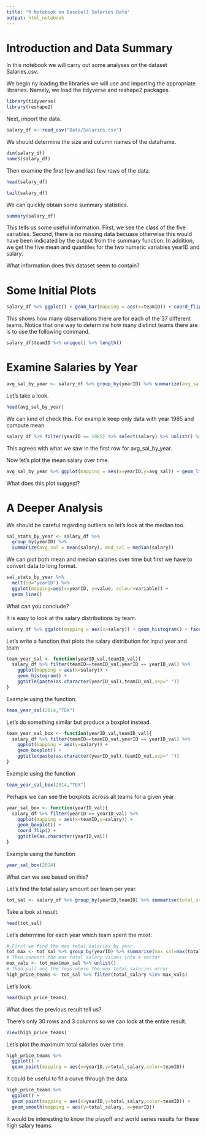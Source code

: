 ```yaml
---
title: "R Notebook on Baseball Salaries Data"
output: html_notebook
---
```




# Introduction and Data Summary 

In this notebook we will carry out some analyses on the dataset Salaries.csv. 

We begin ny loading the libraries we will use and importing the appropriate libraries. Namely, we load the tidyverse and reshape2 packages. 
```r
library(tidyverse)
library(reshape2)
```
Next, import the data.
```r
salary_df <- read_csv("Data/Salaries.csv")
```
We should determine the size and column names of the dataframe. 
```r
dim(salary_df)
names(salary_df)
```

Then examine the first few and last few rows of the data.

```r
head(salary_df)
```
```r
tail(salary_df)
```

We can quickly obtain some summary statistics.
```r
summary(salary_df)
```
This tells us some useful information. First, we see the class of the five variables. Second, there is no missing data becuase otherwise this would have been indicated by the output from the summary function. In addition, we get the five mean and quantiles for the two numeric variables yearID and salary. 

What information does this dataset seem to contain? 

# Some Initial Plots

```r
salary_df %>% ggplot() + geom_bar(mapping = aes(x=teamID)) + coord_flip()
```

This shows how many observations there are for each of the 37 different teams. Notice that one way to determine how many distinct teams there are is to use the following command.
```r
salary_df$teamID %>% unique() %>% length()
```

# Examine Salaries by Year

```r
avg_sal_by_year <- salary_df %>% group_by(yearID) %>% summarize(avg_sal = mean(salary))
```
Let's take a look.
```r
head(avg_sal_by_year)
```


We can kind of check this. For example keep only data with year 1985 and compute mean
```r
salary_df %>% filter(yearID == 1985) %>% select(salary) %>% unlist() %>% mean()
```
This agrees with what we saw in the first row for avg_sal_by_year. 

Now let's plot the mean salary over time.
```r
avg_sal_by_year %>% ggplot(mapping = aes(x=yearID,y=avg_sal)) + geom_line()
```

What does this plot suggest? 

# A Deeper Analysis 

We should be careful regarding outliers so let's look at the median too.
```r
sal_stats_by_year <- salary_df %>% 
  group_by(yearID) %>% 
  summarize(avg_sal = mean(salary), med_sal = median(salary))
```

We can plot both mean and median salaries over time but first we have to convert data to long format.
```r
sal_stats_by_year %>% 
  melt(id="yearID") %>%
  ggplot(mapping=aes(x=yearID, y=value, colour=variable)) +
  geom_line()
```

What can you conclude? 

It is easy to look at the salary distributions by team.
```r
salary_df %>% ggplot(mapping = aes(x=salary)) + geom_histogram() + facet_wrap(~ teamID)
```

Let's write a function that plots the salary distribution for input year and team
```r
team_year_sal <- function(yearID_val,teamID_val){
  salary_df %>% filter(teamID==teamID_val,yearID == yearID_val) %>%
    ggplot(mapping = aes(x=salary)) + 
    geom_histogram() + 
    ggtitle(paste(as.character(yearID_val),teamID_val,sep=" "))
}
```


Example using the function.
```r
team_year_sal(2014,"TEX")
```


Let's do something similar but produce a boxplot instead.
```r
team_year_sal_box <- function(yearID_val,teamID_val){
  salary_df %>% filter(teamID==teamID_val,yearID == yearID_val) %>%
    ggplot(mapping = aes(y=salary)) + 
    geom_boxplot() + 
    ggtitle(paste(as.character(yearID_val),teamID_val,sep=" "))
}
```

Example using the function
```r
team_year_sal_box(2014,"TEX")
```


Perhaps we can see the boxplots across all teams for a given year
```r
year_sal_box <- function(yearID_val){
  salary_df %>% filter(yearID == yearID_val) %>%
    ggplot(mapping = aes(x=teamID,y=salary)) + 
    geom_boxplot() + 
    coord_flip() + 
    ggtitle(as.character(yearID_val))
}
```


Example using the function 
```r
year_sal_box(2014)
```

What can we see based on this? 


Let's find the total salary amount per team per year.
```r
tot_sal <- salary_df %>% group_by(yearID,teamID) %>% summarise(total_salary=sum(salary))
```

Take a look at result. 
```r
head(tot_sal)
```

Let's determine for each year which team spent the most:
```r
# First we find the max total salaries by year
tot_max <- tot_sal %>% group_by(yearID) %>% summarise(max_sal=max(total_salary))
# Then convert the max total salary values into a vector
max_vals <- tot_max$max_sal %>% unlist()
# Then pull out the rows where the max total salaries occur
high_price_teams <- tot_sal %>% filter(total_salary %in% max_vals)
```

Let's look.
```r
head(high_price_teams)
```

What does the previous result tell us? 


There's only 30 rows and 3 columns so we can look at the entire result.
```r
View(high_price_teams)
```

Let's plot the maximum total salaries over time.
```r
high_price_teams %>% 
  ggplot() + 
  geom_point(mapping = aes(x=yearID,y=total_salary,color=teamID)) 
```

It could be useful to fit a curve through the data.
```r
high_price_teams %>% 
  ggplot() + 
  geom_point(mapping = aes(x=yearID,y=total_salary,color=teamID)) + 
  geom_smooth(mapping = aes(y=total_salary, x=yearID))
```

It would be interesting to know the playoff and world series results for these high salary teams. 



























